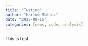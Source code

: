 ```yaml
---
title: "Twsting"
author: "Harlow Malloc"
date: "2025-09-15"
categories: [news, code, analysis]
---
```


This is test
